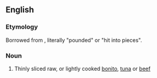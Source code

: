 ==English==
{{wikipedia}}

===Etymology===
Borrowed from {{bor|en|ja|たたき|notext=1}}, literally "pounded" or "hit into pieces".

===Noun===
{{en-noun|-|s}}

# Thinly sliced raw, or lightly cooked [[bonito]], [[tuna]] or [[beef]]